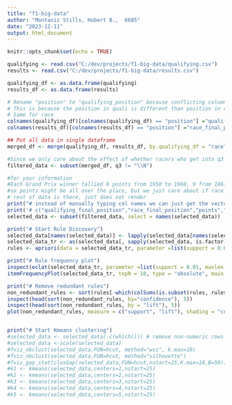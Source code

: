 ```yaml
---
title: "f1-big-data"
author: "Montaniz Stills, Hubert B.,  6685"
date: "2023-12-11"
output: html_document
---
```


```r
knitr::opts_chunk$set(echo = TRUE)
```


```r
qualifying <- read.csv("C:/dev/projects/f1-big-data/qualifying.csv")
results <- read.csv("C:/dev/projects/f1-big-data/results.csv")

qualifying_df <- as.data.frame(qualifying)
results_df <- as.data.frame(results)

# Rename "position" to "qualifying_position" because conflicting column position names in races df and quali df
# This is because the position in quali is different than position in race (race position 1 = win, race position 1 = person who finish first in quali)
# Same for race
colnames(qualifying_df)[colnames(qualifying_df) == "position"] ="qualifying_final_position"
colnames(results_df)[colnames(results_df) == "position"] ="race_final_position"

## Put all data in single dataframe
merged_df <- merge(qualifying_df, results_df, by.qualifying_df = "raceld", by.results_df = "raceld")

#Since we only care about the effect of whether racers who get into q3 on the results in the race, we drop all rows where racers dont get into q3 (q3 != "\\N")
filtered_data <- subset(merged_df, q3 != "\\N")

#for your information
#Each Grand Prix winner tallied 8 points from 1950 to 1960, 9 from 1961 to 1990, 10 between 1991 and 2009, and 25 since 2010.
#so points might be all over the place, but we just care about if race_final_position = 1, that means they won the race
# rest of data is there, just does not render
print("# instead of manually typing col names we can just get the vector of col names from the df with names(df)")
print('# c("qualifying_final_position","race_final_position","points","driverId","q3","raceId","number","rank","time","fastestLapTime","laps")')
selected_data <- subset(filtered_data, select = names(selected_data))

print("# Start Rule Discovery")
selected_data[names(selected_data)] <- lapply(selected_data[names(selected_data)], factor)
selected_data_tr <- as(selected_data[, sapply(selected_data, is.factor)], "transactions")
rules <- apriori(data = selected_data_tr, parameter =list(support = 0.01, confidence = 0.05, maxlen = 10, minlen = 3), appearance = list (rhs="race_final_position=1"))

print("# Rule frequency plot")
inspect(eclat(selected_data_tr, parameter =list(support = 0.01, maxlen = 10, minlen = 3)))
itemFrequencyPlot(selected_data_tr, topN = 10, type = "absolute", main = "Item frequency")

print("# Remove redundant rules")
non_redundant_rules <- sort(rules[-which(colSums(is.subset(rules, rules)) > 1)], by = "lift")
inspect(head(sort(non_redundant_rules, by="confidence"), 5))
inspect(head(sort(non_redundant_rules, by = "lift"), 5))
plot(non_redundant_rules, measure = c("support", "lift"), shading = "confidence")


print("# Start Kmeans clustering")
#selected_data <- selected_data(-c(which())) # remove non-numeric rows
#selected_data <-scale(selected_data)
#fviz_nbclust(selected_data,FUN=hcut, method="wss", k.max=10)
#fviz_nbclust(selected_data,FUN=hcut, method="silhouette")
#fviz_gap_stat(clusGap(selected_data,FUN=hcut,nstart=25,K.max=10,B=50))
#k1 <- kmeans(selected_data,centers=1,nstart=25)
#k2 <- kmeans(selected_data,centers=2,nstart=25)
#k3 <- kmeans(selected_data,centers=3,nstart=25)
#k4 <- kmeans(selected_data,centers=4,nstart=25)
#k5 <- kmeans(selected_data,centers=5,nstart=25)

```
